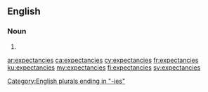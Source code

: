 ==English==

===Noun===
{{head|en|noun plural form}}

# {{plural of|expectancy|lang=en}}

[[Category:English plurals ending in "-ies"]]

[[ar:expectancies]]
[[ca:expectancies]]
[[cy:expectancies]]
[[fr:expectancies]]
[[ku:expectancies]]
[[my:expectancies]]
[[fi:expectancies]]
[[sv:expectancies]]